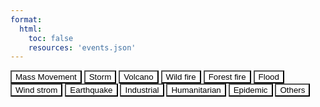 ```yaml
---
format:
  html:
    toc: false
    resources: 'events.json'
---
```



```{=html}

        <style>
            .tab {
                display: block;
            }
button{
  background-color:white;
}

button:hover{background-color: #ced9e9;}

button:focus{background-color: #4570ad ;color: white;}

a {
  color: orange;
}

a.button{
  color:green;
  text-decoration: none;
}

a:visited {
  color: purple;
}

a:active {
  color: blue;
}
        </style>
    <script type="text/javascript">
            window.onload = function() {
                openTabFromJson('Mass movement'); // Set Tab 1 as initially displayed
            };
          
            async function  openTabFromJson(tabName) {

                // const jsonData=events
                const response =  await fetch('events.json');
                
                const jsonData =  await response.json();
                const filterKey = tabName; // Change this to the key you want to filter on
                

                const filteredData = jsonData.filter(item => item.producttype === filterKey);
                console.log(filteredData)

                const tableContainer = document.getElementById('table-container');
                tableContainer.innerHTML='<h2>'+tabName+'</h2>';
                const table = document.createElement('table');
                const tableHead = document.createElement('thead');
                const tableBody = document.createElement('tbody');

                const headerRow = document.createElement('tr');
                const headerCell1 = document.createElement('th');
                const headerCell2 = document.createElement('th');
                const headerCell3 = document.createElement('th');

                headerCell1.textContent = 'Product ID';
                headerCell2.textContent = 'Event';
                headerCell3.textContent = 'Catalouge';

                headerRow.appendChild(headerCell1);
                headerRow.appendChild(headerCell2);
                headerRow.appendChild(headerCell3);

                tableHead.appendChild(headerRow);
                table.appendChild(tableHead);
                table.appendChild(tableBody);

                filteredData.forEach(item => {
                const row = document.createElement('tr');
                const cell1 = document.createElement('td');
                const cell2 = document.createElement('td');
                const cell3 = document.createElement('td');

                cell1.textContent = item.productid;
                cell2.textContent = item.event;
                cell3.textContent = item.catalogue;

                row.appendChild(cell1);
                row.appendChild(cell2);
                row.appendChild(cell3);

                tableBody.appendChild(row);
                });

                tableContainer.appendChild(table);

            }
          </script>
          

        <div>
        <button id ='mm' onclick="openTabFromJson('Mass movement')">Mass Movement</button>
        <button onclick="openTabFromJson('Strom')">Storm</button>
        <button onclick="openTabFromJson('Volcanic activity')">Volcano</button>
        <button onclick="openTabFromJson('Wildfire')">Wild fire</button>
        <button onclick="openTabFromJson('Forest fire, wild fire')">Forest fire</button>
        <button onclick="openTabFromJson('Flood')">Flood</button>
        <button onclick="openTabFromJson('Wind strom')">Wind strom</button>
        <button onclick="openTabFromJson('Earthquake')">Earthquake</button>
        <button onclick="openTabFromJson('Industrial accident')">Industrial</button>
        <button onclick="openTabFromJson('Extreme temperature')">Humanitarian</button>
        <button onclick="openTabFromJson('Epidemic')">Epidemic</button>
        <button onclick="openTabFromJson('Other')">Others</button>
        </div>

          <div id="table-container"></div>

```
